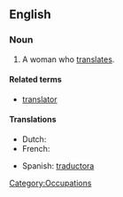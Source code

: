 ==English==

===Noun===
{{en-noun|es}}

# A woman who [[translate]]s.

====Related terms====
* [[translator]]

====Translations====
{{trans-top|A woman who translates}}
* Dutch: {{t-|nl|vertaalster|f}}
* French: {{t+|fr|traductrice|f}}
{{trans-mid}}
* Spanish: [[traductora]] {{f}}
{{trans-bottom}}

[[Category:Occupations]]